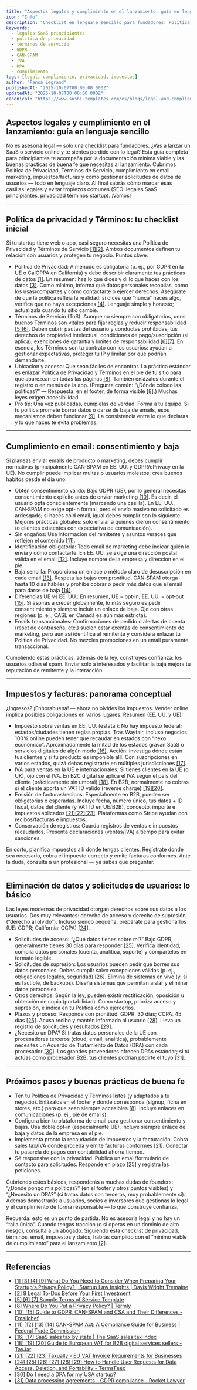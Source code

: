 ```yaml
---
title: "Aspectos legales y cumplimiento en el lanzamiento: guía en lenguaje sencillo"
icon: "Info"
description: "Checklist en lenguaje sencillo para fundadores: Política de Privacidad, Términos de Servicio, cumplimiento de emails (GDPR/CAN‑SPAM), impuestos/facturas, solicitudes de datos y DPAs al lanzar."
keywords:
  - legales SaaS principiantes
  - política de privacidad
  - términos de servicio
  - GDPR
  - CAN-SPAM
  - IVA
  - DPA
  - cumplimiento
tags: [legal, cumplimiento, privacidad, impuestos]
author: "Pansa Legrand"
publishedAt: "2025-10-07T00:00:00.000Z"
updatedAt: "2025-10-07T00:00:00.000Z"
canonical: "https://www.sushi-templates.com/es/blogs/legal-and-compliance-at-launch"
---
```


## Aspectos legales y cumplimiento en el lanzamiento: guía en lenguaje sencillo

No es asesoría legal — solo una checklist para fundadores. ¿Vas a lanzar un SaaS o servicio online y te sientes perdido con lo legal? Esta guía completa para principiantes te acompaña por la documentación mínima viable y las buenas prácticas de buena fe que necesitas al lanzamiento. Cubrimos Política de Privacidad, Términos de Servicio, cumplimiento en email marketing, impuestos/facturas y cómo gestionar solicitudes de datos de usuarios — todo en lenguaje claro. Al final sabrás cómo marcar esas casillas legales y evitar tropiezos comunes (SEO: legales SaaS principiantes, privacidad términos startup). ¡Vamos!

---

## Política de privacidad y Términos: tu checklist inicial

Si tu startup tiene web o app, casi seguro necesitas una Política de Privacidad y Términos de Servicio <a href="https://www.dwt.com/blogs/startup-law-blog/2020/09/privacy-policy-for-startups" target="_blank" rel="noopener noreferrer">[1]</a><a href="https://www.techstars.com/blog/advice/8-legal-to-dos-before-your-first-investment" target="_blank" rel="noopener noreferrer">[2]</a>. Ambos documentos definen tu relación con usuarios y protegen tu negocio. Puntos clave:

- Política de Privacidad: A menudo es obligatoria (p. ej., por GDPR en la UE o CalOPPA en California) y debe describir claramente tus prácticas de datos <a href="https://www.dwt.com/blogs/startup-law-blog/2020/09/privacy-policy-for-startups" target="_blank" rel="noopener noreferrer">[1]</a>. En resumen: haz lo que dices y di lo que haces con los datos <a href="https://www.dwt.com/blogs/startup-law-blog/2020/09/privacy-policy-for-startups" target="_blank" rel="noopener noreferrer">[3]</a>. Como mínimo, informa qué datos personales recopilas, cómo los usas/compartes y cómo contactarte o ejercer derechos. Asegúrate de que la política refleja la realidad: si dices que “nunca” haces algo, verifica que no haya excepciones <a href="https://www.dwt.com/blogs/startup-law-blog/2020/09/privacy-policy-for-startups" target="_blank" rel="noopener noreferrer">[4]</a>. Lenguaje simple y honesto; actualízala cuando tu sitio cambie.
- Términos de Servicio (ToS): Aunque no siempre son obligatorios, unos buenos Términos son vitales para fijar reglas y reducir responsabilidad <a href="https://termly.io/resources/templates/terms-of-service-template/" target="_blank" rel="noopener noreferrer">[5]</a><a href="https://termly.io/resources/templates/terms-of-service-template/" target="_blank" rel="noopener noreferrer">[6]</a>. Deben cubrir pautas del usuario y conductas prohibidas, tus derechos de propiedad intelectual, condiciones de pago/suscripción (si aplica), exenciones de garantía y límites de responsabilidad <a href="https://termly.io/resources/templates/terms-of-service-template/" target="_blank" rel="noopener noreferrer">[6]</a><a href="https://termly.io/resources/templates/terms-of-service-template/" target="_blank" rel="noopener noreferrer">[7]</a>. En esencia, los Términos son tu contrato con los usuarios: ayudan a gestionar expectativas, proteger tu IP y limitar por qué podrían demandarte.
- Ubicación y acceso: Que sean fáciles de encontrar. La práctica estándar es enlazar Política de Privacidad y Términos en el pie de tu sitio para que aparezcan en todas las páginas <a href="https://termly.io/faq/where-do-you-put-a-privacy-policy/" target="_blank" rel="noopener noreferrer">[8]</a>. También enlázalos durante el registro o en menús de la app. (Pregunta común: “¿Dónde coloco las políticas?” — Respuesta: en el footer, de forma visible <a href="https://termly.io/faq/where-do-you-put-a-privacy-policy/" target="_blank" rel="noopener noreferrer">[8]</a>.) Muchas leyes exigen accesibilidad.
- Pro tip: Una vez publicadas, cúmplelas de verdad. Forma a tu equipo. Si tu política promete borrar datos o darse de baja de emails, esos mecanismos deben funcionar <a href="https://www.dwt.com/blogs/startup-law-blog/2020/09/privacy-policy-for-startups" target="_blank" rel="noopener noreferrer">[9]</a>. La consistencia entre lo que declaras y lo que haces te evita problemas.

---

## Cumplimiento en email: consentimiento y baja

Si planeas enviar emails de producto o marketing, debes cumplir normativas (principalmente CAN‑SPAM en EE. UU. y GDPR/ePrivacy en la UE). No cumplir puede implicar multas o usuarios molestos; crea buenos hábitos desde el día uno:

- Obtén consentimiento válido: Bajo GDPR (UE), por lo general necesitas consentimiento explícito antes de enviar marketing <a href="https://emailchef.com/emailchef-academy/guide-to-gdpr-can-spam-and-csa-and-their-differences/" target="_blank" rel="noopener noreferrer">[10]</a>. Es decir, el usuario opta conscientemente (marcando una casilla). En EE. UU., CAN‑SPAM no exige opt‑in formal, pero el envío masivo no solicitado es arriesgado; si haces cold email, igual debes cumplir con lo siguiente. Mejores prácticas globales: solo enviar a quienes dieron consentimiento (o clientes existentes con expectativa de comunicación).
- Sin engaños: Usa información del remitente y asuntos veraces que reflejen el contenido <a href="https://www.ftc.gov/business-guidance/resources/can-spam-act-compliance-guide-business" target="_blank" rel="noopener noreferrer">[11]</a>.
- Identificación obligatoria: Todo email de marketing debe indicar quién lo envía y cómo contactarte. En EE. UU. se exige una dirección postal válida en el email <a href="https://www.ftc.gov/business-guidance/resources/can-spam-act-compliance-guide-business" target="_blank" rel="noopener noreferrer">[12]</a>. Incluye nombre de la empresa y dirección en el pie.
- Baja sencilla: Proporciona un enlace o método claro de desuscripción en cada email <a href="https://www.ftc.gov/business-guidance/resources/can-spam-act-compliance-guide-business" target="_blank" rel="noopener noreferrer">[13]</a>. Respeta las bajas con prontitud. CAN‑SPAM otorga hasta 10 días hábiles y prohíbe cobrar o pedir más datos que el email para darse de baja <a href="https://www.ftc.gov/business-guidance/resources/can-spam-act-compliance-guide-business" target="_blank" rel="noopener noreferrer">[14]</a>.
- Diferencias UE vs EE. UU.: En resumen, UE = opt‑in; EE. UU. = opt‑out <a href="https://emailchef.com/emailchef-academy/guide-to-gdpr-can-spam-and-csa-and-their-differences/" target="_blank" rel="noopener noreferrer">[15]</a>. Si aspiras a crecer globalmente, lo más seguro es pedir consentimiento y siempre incluir un enlace de baja. Ojo con otras regiones (p. ej., CASL en Canadá es aún más estricta).
- Emails transaccionales: Confirmaciones de pedido o alertas de cuenta (reset de contraseña, etc.) suelen estar exentas de consentimiento de marketing, pero aun así identifica al remitente y considera enlazar tu Política de Privacidad. No mezcles promociones en un email puramente transaccional.

Cumpliendo estas prácticas, además de la ley, construyes confianza: los usuarios odian el spam. Enviar solo a interesados y facilitar la baja mejora tu reputación de remitente y la interacción.

---

## Impuestos y facturas: panorama conceptual

¿Ingresos? ¡Enhorabuena! — ahora no olvides los impuestos. Vender online implica posibles obligaciones en varios lugares. Resumen (EE. UU. y UE):

- Impuesto sobre ventas en EE. UU. (estatal): No hay impuesto federal; estados/ciudades tienen reglas propias. Tras Wayfair, incluso negocios 100% online pueden tener que recaudar en estados con “nexo económico”. Aproximadamente la mitad de los estados gravan SaaS o servicios digitales de algún modo <a href="https://www.anrok.com/saas-sales-tax-by-state" target="_blank" rel="noopener noreferrer">[16]</a>. Acción: investiga dónde están tus clientes y si tu producto es imponible allí. Con suscripciones en varios estados, quizá debas registrarte en múltiples jurisdicciones <a href="https://www.anrok.com/saas-sales-tax-by-state" target="_blank" rel="noopener noreferrer">[17]</a>.
- IVA para ventas en la UE e internacionales: Si tienes clientes en la UE (o UK), ojo con el IVA. En B2C digital se aplica el IVA según el país del cliente (prácticamente sin umbral) <a href="https://www.taxjar.com/blog/guide-european-vat-b2b-digital-services-sellers" target="_blank" rel="noopener noreferrer">[18]</a>. En B2B, normalmente no cobras si el cliente aporta un VAT ID válido (reverse charge) <a href="https://www.taxjar.com/blog/guide-european-vat-b2b-digital-services-sellers" target="_blank" rel="noopener noreferrer">[19]</a><a href="https://www.taxjar.com/blog/guide-european-vat-b2b-digital-services-sellers" target="_blank" rel="noopener noreferrer">[20]</a>.
- Emisión de facturas/recibos: Especialmente en B2B, pueden ser obligatorias o esperadas. Incluye fecha, número único, tus datos + ID fiscal, datos del cliente (y VAT ID en UE/B2B), concepto, importe e impuestos aplicados <a href="https://www.taxually.com/blog/eu-vat-invoice-requirements-for-businesses" target="_blank" rel="noopener noreferrer">[21]</a><a href="https://www.taxually.com/blog/eu-vat-invoice-requirements-for-businesses" target="_blank" rel="noopener noreferrer">[22]</a><a href="https://www.taxually.com/blog/eu-vat-invoice-requirements-for-businesses" target="_blank" rel="noopener noreferrer">[23]</a>. Plataformas como Stripe ayudan con recibos/facturas e impuestos.
- Conservación de registros: Guarda registros de ventas e impuestos recaudados. Presenta declaraciones (ventas/IVA) a tiempo para evitar sanciones.

En corto, planifica impuestos allí donde tengas clientes. Regístrate donde sea necesario, cobra el impuesto correcto y emite facturas conformes. Ante la duda, consulta a un profesional — ya sabes qué preguntar.

---

## Eliminación de datos y solicitudes de usuarios: lo básico

Las leyes modernas de privacidad otorgan derechos sobre sus datos a los usuarios. Dos muy relevantes: derecho de acceso y derecho de supresión (“derecho al olvido”). Incluso siendo pequeña, prepárate para gestionarlos (UE: GDPR; California: CCPA) <a href="https://www.termsfeed.com/blog/user-requests-data-access-deletion-portability/" target="_blank" rel="noopener noreferrer">[24]</a>.

- Solicitudes de acceso: “¿Qué datos tienes sobre mí?” Bajo GDPR, generalmente tienes 30 días para responder <a href="https://www.termsfeed.com/blog/user-requests-data-access-deletion-portability/" target="_blank" rel="noopener noreferrer">[25]</a>. Verifica identidad, compila datos personales (cuenta, analítica, soporte) y compártelos en formato legible.
- Solicitudes de supresión: Los usuarios pueden pedir que borres sus datos personales. Debes cumplir salvo excepciones válidas (p. ej., obligaciones legales, seguridad) <a href="https://www.termsfeed.com/blog/user-requests-data-access-deletion-portability/" target="_blank" rel="noopener noreferrer">[26]</a>. Elimina de sistemas en vivo (y, si es factible, de backups). Diseña sistemas que permitan aislar y eliminar datos personales.
- Otros derechos: Según la ley, pueden existir rectificación, oposición u obtención de copia (portabilidad). Como startup, prioriza acceso y supresión, e indica en tu Política cómo ejercerlos.
- Plazos y proceso: Responde con prontitud. GDPR: 30 días; CCPA: 45 días <a href="https://www.termsfeed.com/blog/user-requests-data-access-deletion-portability/" target="_blank" rel="noopener noreferrer">[25]</a>. Acusa recibo y mantén informado al usuario <a href="https://www.termsfeed.com/blog/user-requests-data-access-deletion-portability/" target="_blank" rel="noopener noreferrer">[28]</a>. Lleva un registro de solicitudes y resultados <a href="https://www.termsfeed.com/blog/user-requests-data-access-deletion-portability/" target="_blank" rel="noopener noreferrer">[29]</a>.
- ¿Necesito un DPA? Si tratas datos personales de la UE con procesadores terceros (cloud, email, analítica), probablemente necesites un Acuerdo de Tratamiento de Datos (DPA) con cada procesador <a href="https://www.contractsent.com/do-i-need-a-dpa-for-my-usa-startup/" target="_blank" rel="noopener noreferrer">[30]</a>. Los grandes proveedores ofrecen DPAs estándar; si tú actúas como procesador B2B, tus clientes podrían pedirte el tuyo <a href="https://www.rocketlawyer.com/gb/en/business/data-protection-for-businesses/legal-guide/data-processing-agreements" target="_blank" rel="noopener noreferrer">[31]</a>.

---

## Próximos pasos y buenas prácticas de buena fe

- Ten tu Política de Privacidad y Términos listos (y adaptados a tu negocio). Enlázalos en el footer y donde corresponda (signup, ficha en stores, etc.) para que sean siempre accesibles <a href="https://termly.io/faq/where-do-you-put-a-privacy-policy/" target="_blank" rel="noopener noreferrer">[8]</a>. Incluye enlaces en comunicaciones (p. ej., pie de emails).
- Configura bien tu plataforma de email para gestionar consentimiento y bajas. Usa doble opt‑in (especialmente UE), incluye siempre enlace de baja y datos de la empresa en el pie.
- Implementa pronto la recaudación de impuestos y la facturación. Cobra sales tax/IVA donde proceda y emite facturas conformes <a href="https://www.taxually.com/blog/eu-vat-invoice-requirements-for-businesses" target="_blank" rel="noopener noreferrer">[21]</a>. Conectar tu pasarela de pagos con contabilidad ahorra tiempo.
- Sé responsive con la privacidad. Publica un email/formulario de contacto para solicitudes. Responde en plazo <a href="https://www.termsfeed.com/blog/user-requests-data-access-deletion-portability/" target="_blank" rel="noopener noreferrer">[25]</a> y registra las peticiones.

Cubriendo estos básicos, responderás a muchas dudas de founders: “¿Dónde pongo mis políticas?” (en el footer y otros puntos visibles) y “¿Necesito un DPA?” (si tratas datos con terceros, muy probablemente sí). Además demostrarás a usuarios, socios e inversores que gestionas lo legal y el cumplimiento de forma responsable — lo que construye confianza.

Recuerda: esto es un punto de partida. No es asesoría legal y no hay un “talla única”. Cuando tengas tracción (o si operas en un dominio de alto riesgo), consulta a un abogado. Siguiendo esta checklist de privacidad, términos, email, impuestos y datos, habrás cumplido con el “mínimo viable de cumplimiento” para el lanzamiento <a href="https://www.techstars.com/blog/advice/8-legal-to-dos-before-your-first-investment" target="_blank" rel="noopener noreferrer">[2]</a>.

---

## Referencias

 - <a href="https://www.dwt.com/blogs/startup-law-blog/2020/09/privacy-policy-for-startups" target="_blank" rel="noopener noreferrer">[1] [3] [4] [9] What Do You Need to Consider When Preparing Your Startup's Privacy Policy? | Startup Law Insights | Davis Wright Tremaine</a>
 - <a href="https://www.techstars.com/blog/advice/8-legal-to-dos-before-your-first-investment" target="_blank" rel="noopener noreferrer">[2] 8 Legal To-Dos Before Your First Investment</a>
 - <a href="https://termly.io/resources/templates/terms-of-service-template/" target="_blank" rel="noopener noreferrer">[5] [6] [7] Sample Terms of Service Template</a>
 - <a href="https://termly.io/faq/where-do-you-put-a-privacy-policy/" target="_blank" rel="noopener noreferrer">[8] Where Do You Put a Privacy Policy? | Termly</a>
 - <a href="https://emailchef.com/emailchef-academy/guide-to-gdpr-can-spam-and-csa-and-their-differences/" target="_blank" rel="noopener noreferrer">[10] [15] Guide to GDPR, CAN-SPAM and CSA and Their Differences - Emailchef</a>
 - <a href="https://www.ftc.gov/business-guidance/resources/can-spam-act-compliance-guide-business" target="_blank" rel="noopener noreferrer">[11] [12] [13] [14] CAN-SPAM Act: A Compliance Guide for Business | Federal Trade Commission</a>
 - <a href="https://www.anrok.com/saas-sales-tax-by-state" target="_blank" rel="noopener noreferrer">[16] [17] SaaS sales tax by state | The SaaS sales tax index</a>
 - <a href="https://www.taxjar.com/blog/guide-european-vat-b2b-digital-services-sellers" target="_blank" rel="noopener noreferrer">[18] [19] [20] Guide to European VAT for B2B digital services sellers - TaxJar</a>
 - <a href="https://www.taxually.com/blog/eu-vat-invoice-requirements-for-businesses" target="_blank" rel="noopener noreferrer">[21] [22] [23] Taxually - EU VAT Invoice Requirements for Businesses</a>
 - <a href="https://www.termsfeed.com/blog/user-requests-data-access-deletion-portability/" target="_blank" rel="noopener noreferrer">[24] [25] [26] [27] [28] [29] How to Handle User Requests for Data Access, Deletion, and Portability - TermsFeed</a>
 - <a href="https://www.contractsent.com/do-i-need-a-dpa-for-my-usa-startup/" target="_blank" rel="noopener noreferrer">[30] Do I need a DPA for my USA startup?</a>
 - <a href="https://www.rocketlawyer.com/gb/en/business/data-protection-for-businesses/legal-guide/data-processing-agreements" target="_blank" rel="noopener noreferrer">[31] Data processing agreements - GDPR compliance - Rocket Lawyer</a>
